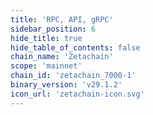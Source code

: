 ```yaml
---
title: 'RPC, API, gRPC'
sidebar_position: 6
hide_title: true
hide_table_of_contents: false
chain_name: 'Zetachain'
scope: 'mainnet'
chain_id: 'zetachain_7000-1'
binary_version: 'v29.1.2'
icon_url: 'zetachain-icon.svg'
---
```



<PageTitle
  iconUrl="img/zetachain-icon.svg"
  title="Zetachain Public Endpoints"
  chainId="zetachain_7000-1"
  version="v29.1.2"
/>

<Endpoints
  api="https://zetachain-api.noders.services"
  rpc="https://zetachain-rpc.noders.services"
  grpc="https://zetachain-grpc.noders.services:443"
  jsonRpc="https://zetachain-jsonrpc.noders.services"
/>
